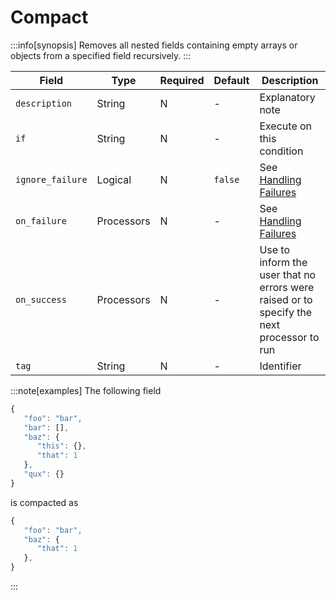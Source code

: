 # Compact

:::info[synopsis]
Removes all nested fields containing empty arrays or objects from a specified field recursively.
:::

|Field|Type|Required|Default|Description|
|---|---|---|---|---|
|`description`|String|N|-|Explanatory note|
|`if`|String|N|-|Execute on this condition|
|`ignore_failure`|Logical|N|`false`|See [Handling Failures](../handling-failures.mdx)|
|`on_failure`|Processors|N|-|See [Handling Failures](../handling-failures.mdx)|
|`on_success`|Processors|N|-|Use to inform the user that no errors were raised or to specify the next processor to run|
|`tag`|String|N|-|Identifier|

:::note[examples]
The following field

```js
{
   "foo": "bar",
   "bar": [],
   "baz": {
      "this": {},
      "that": 1
   },
   "qux": {}
}
```

is compacted as

```js
{
   "foo": "bar",
   "baz": {
      "that": 1
   },
}
```
:::
